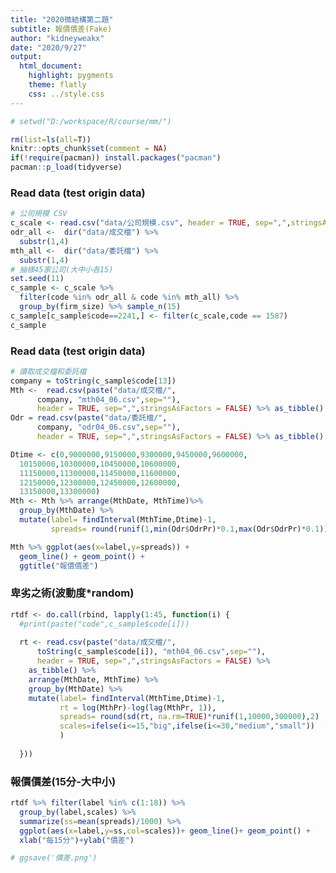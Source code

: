 ```yaml
---
title: "2020微結構第二題"
subtitle: 報價價差(Fake)
author: "kidneyweakx"
date: "2020/9/27"
output:
  html_document:
    highlight: pygments
    theme: flatly
    css: ../style.css
---
```


```r
# setwd("D:/workspace/R/course/mm/")
```

```r
rm(list=ls(all=T))
knitr::opts_chunk$set(comment = NA)
if(!require(pacman)) install.packages("pacman")
pacman::p_load(tidyverse)
```


### Read data (test origin data)
```r
# 公司規模 CSV
c_scale <- read.csv("data/公司規模.csv", header = TRUE, sep=",",stringsAsFactors = FALSE) %>% as_tibble()
odr_all <-  dir("data/成交檔") %>% 
  substr(1,4)
mth_all <-  dir("data/委託檔") %>% 
  substr(1,4)
# 抽樣45家公司(大中小各15)
set.seed(11)
c_sample <- c_scale %>% 
  filter(code %in% odr_all & code %in% mth_all) %>% 
  group_by(firm_size) %>% sample_n(15)
c_sample[c_sample$code==2241,] <- filter(c_scale,code == 1587)
c_sample
```

### Read data (test origin data)
```r
# 讀取成交檔和委託檔
company = toString(c_sample$code[13])
Mth <-  read.csv(paste("data/成交檔/",
      company, "mth04_06.csv",sep=""), 
      header = TRUE, sep=",",stringsAsFactors = FALSE) %>% as_tibble()
Odr = read.csv(paste("data/委託檔/",
      company, "odr04_06.csv",sep=""), 
      header = TRUE, sep=",",stringsAsFactors = FALSE) %>% as_tibble()
```

```r
Dtime <- c(0,9000000,9150000,9300000,9450000,9600000,
  10150000,10300000,10450000,10600000,
  11150000,11300000,11450000,11600000,
  12150000,12300000,12450000,12600000,
  13150000,13300000)
Mth <- Mth %>% arrange(MthDate, MthTime)%>% 
  group_by(MthDate) %>% 
  mutate(label= findInterval(MthTime,Dtime)-1,
         spreads= round(runif(1,min(Odr$OdrPr)*0.1,max(Odr$OdrPr)*0.1)))
```

```r
Mth %>% ggplot(aes(x=label,y=spreads)) + 
  geom_line() + geom_point() +
  ggtitle("報價價差")
```

### 卑劣之術(波動度*random)
```r

rtdf <- do.call(rbind, lapply(1:45, function(i) {
  #print(paste("code",c_sample$code[i]))
  
  rt <- read.csv(paste("data/成交檔/",
      toString(c_sample$code[i]), "mth04_06.csv",sep=""), 
      header = TRUE, sep=",",stringsAsFactors = FALSE) %>% 
    as_tibble() %>%
    arrange(MthDate, MthTime) %>% 
    group_by(MthDate) %>% 
    mutate(label= findInterval(MthTime,Dtime)-1, 
           rt = log(MthPr)-log(lag(MthPr, 1)),
           spreads= round(sd(rt, na.rm=TRUE)*runif(1,10000,300000),2) ,
           scales=ifelse(i<=15,"big",ifelse(i<=30,"medium","small"))
           )
  
  }))

```


### 報價價差(15分-大中小)
```r
rtdf %>% filter(label %in% c(1:18)) %>% 
  group_by(label,scales) %>% 
  summarize(ss=mean(spreads)/1000) %>%
  ggplot(aes(x=label,y=ss,col=scales))+ geom_line()+ geom_point() +
  xlab("每15分")+ylab("價差")

# ggsave('價差.png')
```
